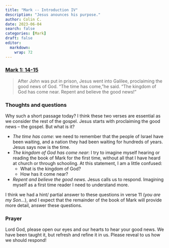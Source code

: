 ```yaml
---
title: "Mark -- Introduction IV"
description: "Jesus anounces his purpose."
author: Colin C.
date: 2023-06-04
search: false
categories: [Mark]
draft: false
editor: 
  markdown: 
    wrap: 72
---
```


### [Mark 1: 14-15](https://www.bible.com/bible/111/MRK.1.NIV)


> After John was put in prison, Jesus went into Galilee, proclaiming the good news of God. “The time has come,”he said. “The kingdom of God has come near. Repent and believe the good news!”


### Thoughts and questions

Why such a short passage today?  I think these two verses are essential as we consider the rest of the gospel.  Jesus starts with proclaiming the good news -- the gospel.  But what is it? 

-   _The time has come_: we need to remember that the people of Israel have been waiting, and a nation they had been waiting for hundreds of years.  Jesus says now is the time.  
-   _The kingdom of God has come near_:  I try to imagine myself hearing or reading the book of Mark for the first time, without all that I have heard at church or through schooling.  At this statement, I am a little confused:
    -   What is the kingdom of God? 
    -   How has it come near?
-   _Repent and believe the good news._  Jesus calls us to respond.  Imagining myself as a first time reader I need to understand more. 

I think we had a hint/ partial answer to these questions in verse 11 (_you are my Son..._), and I expect that the remainder of the book of Mark will provide more detail, answer these questions.

### Prayer

Lord God, please open our eyes and our hearts to hear your good news.  We have been taught it, but refresh and refine it in us.  Please reveal to us how we should respond!